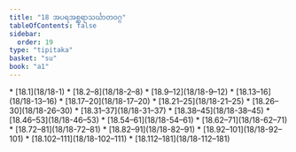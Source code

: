 ```yaml
---
title: "18 အပရအစ္ဆရာသင်္ဃာတဝဂ္ဂ"
tableOfContents: false
sidebar:
  order: 19
type: "tipitaka"
basket: "su"
book: "a1"
---
```



<DynamicBreadcrumb />



<TableOfContents book="a1" section="18">
* [18.1](18/18-1)
* [18.2–8](18/18-2–8)
* [18.9–12](18/18-9–12)
* [18.13–16](18/18-13–16)
* [18.17–20](18/18-17–20)
* [18.21–25](18/18-21–25)
* [18.26–30](18/18-26–30)
* [18.31–37](18/18-31–37)
* [18.38–45](18/18-38–45)
* [18.46–53](18/18-46–53)
* [18.54–61](18/18-54–61)
* [18.62–71](18/18-62–71)
* [18.72–81](18/18-72–81)
* [18.82–91](18/18-82–91)
* [18.92–101](18/18-92–101)
* [18.102–111](18/18-102–111)
* [18.112–181](18/18-112–181)
</TableOfContents>